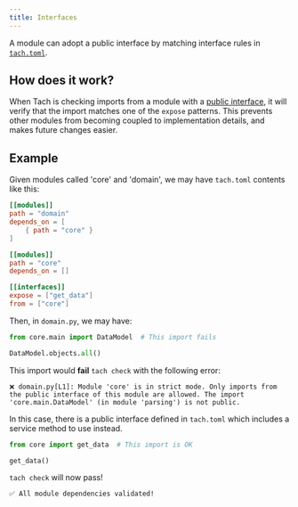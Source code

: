 ```yaml
---
title: Interfaces
---
```


A module can adopt a public interface by matching interface rules in [`tach.toml`](./configuration#interfaces).

## How does it work?

When Tach is checking imports from a module with a [public interface](./configuration#interfaces), it will verify that the import matches one of the `expose` patterns.
This prevents other modules from becoming coupled to implementation details, and makes future changes easier.

## Example

Given modules called 'core' and 'domain', we may have `tach.toml` contents like this:

```toml
[[modules]]
path = "domain"
depends_on = [
    { path = "core" }
]

[[modules]]
path = "core"
depends_on = []

[[interfaces]]
expose = ["get_data"]
from = ["core"]
```

Then, in `domain.py`, we may have:

```python
from core.main import DataModel  # This import fails

DataModel.objects.all()
```

This import would **fail** `tach check` with the following error:

```shell
❌ domain.py[L1]: Module 'core' is in strict mode. Only imports from the public interface of this module are allowed. The import 'core.main.DataModel' (in module 'parsing') is not public.
```

In this case, there is a public interface defined in `tach.toml` which includes a service method to use instead.

```python
from core import get_data  # This import is OK

get_data()
```

`tach check` will now pass!

```bash
✅ All module dependencies validated!
```
